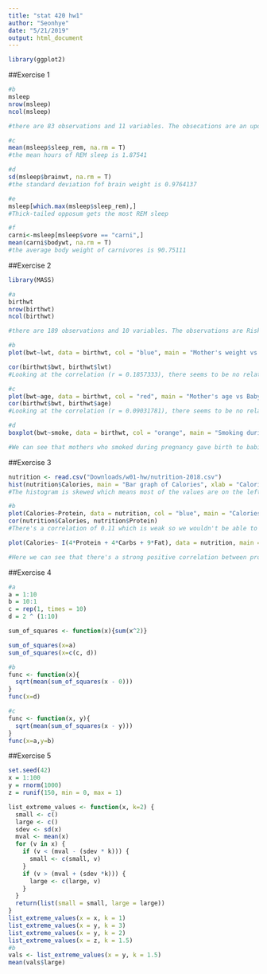 ```yaml
---
title: "stat 420 hw1"
author: "Seonhye"
date: "5/21/2019"
output: html_document
---
```


```r
library(ggplot2)
```

##Exercise 1
```r
#b
msleep
nrow(msleep)
ncol(msleep)

#there are 83 observations and 11 variables. The obsecations are an updated and expanded version of mammals sleep dataset. It contains sleep times and weights taken from V. M. Savage and G. B. West.

#c
mean(msleep$sleep_rem, na.rm = T)
#the mean hours of REM sleep is 1.87541

#d
sd(msleep$brainwt, na.rm = T)
#the standard deviation fof brain weight is 0.9764137

#e
msleep[which.max(msleep$sleep_rem),]
#Thick-tailed opposum gets the most REM sleep

#f
carni<-msleep[msleep$vore == "carni",]
mean(carni$bodywt, na.rm = T)
#the average body weight of carnivores is 90.75111
```

##Exercise 2
```r
library(MASS)
```

```r
#a
birthwt
nrow(birthwt)
ncol(birthwt)

#there are 189 observations and 10 variables. The observations are Risk Factors Associated with Low Infant Birth Weight. It contains data that were collected at Baystate Medical Center, Springfield, Mass during 1986.

#b
plot(bwt~lwt, data = birthwt, col = "blue", main = "Mother's weight vs Baby's weight",  xlab = "Mother's weight", ylab = "Baby's weight")

cor(birthwt$bwt, birthwt$lwt)
#Looking at the correlation (r = 0.1857333), there seems to be no relationship between birth weight and mother's weight. 

#c
plot(bwt~age, data = birthwt, col = "red", main = "Mother's age vs Baby's weight", xlab = "Mother's age", ylab = "Baby's weight")
cor(birthwt$bwt, birthwt$age)
#Looking at the correlation (r = 0.09031781), there seems to be no relationship between birth weight and mother's age.

#d
boxplot(bwt~smoke, data = birthwt, col = "orange", main = "Smoking during Pregnancy and baby's birth weight", xlab = "Smoking during pregnancy (0 = no and 1 = yes", ylab = "Birth weight")

#We can see that mothers who smoked during pregnancy gave birth to babies that weigh less (average) compared to that of mothers that didn't smoke during pregnancy. We can also see that the heaviest baby was birthed by a mother who didn't smoke. 
```

##Exercise 3
```r
nutrition <- read.csv("Downloads/w01-hw/nutrition-2018.csv")
hist(nutrition$Calories, main = "Bar graph of Calories", xlab = "Calories", ylab = "frequency", col = "grey")
#The histogram is skewed which means most of the values are on the left side. People consume less calories. 

#b
plot(Calories~Protein, data = nutrition, col = "blue", main = "Calories vs Protein", xlab = "Calories", ylab = "Protein")
cor(nutrition$Calories, nutrition$Protein)
#There's a correlation of 0.11 which is weak so we wouldn't be able to make a confident prediction. But if we had to guess, we can say that protein has low calories. 

plot(Calories~ I(4*Protein + 4*Carbs + 9*Fat), data = nutrition, main = "Calories vs 4*Protein + 4*Carbs + 9*Fat", xlab = "Protein, Carbs and Fat", ylab = "Calories")

#Here we can see that there's a strong positive correlation between protein, carbs and fat. Possibly because not all foods have accurate amounts of protein, carbs and fat based on the number of calories.
```

##Exercise 4
```r
#a
a = 1:10
b = 10:1
c = rep(1, times = 10) 
d = 2 ^ (1:10)

sum_of_squares <- function(x){sum(x^2)}

sum_of_squares(x=a)
sum_of_squares(x=c(c, d))

#b
func <- function(x){
  sqrt(mean(sum_of_squares(x - 0)))
}
func(x=d)

#c
func <- function(x, y){
  sqrt(mean(sum_of_squares(x - y)))
}
func(x=a,y=b)
```

##Exercise 5
```r
set.seed(42)
x = 1:100
y = rnorm(1000)
z = runif(150, min = 0, max = 1)

list_extreme_values <- function(x, k=2) {
  small <- c()
  large <- c()
  sdev <- sd(x)
  mval <- mean(x)
  for (v in x) {
    if (v < (mval - (sdev * k))) {
      small <- c(small, v)
    }
    if (v > (mval + (sdev *k))) {
      large <- c(large, v)
    }
  }
  return(list(small = small, large = large))
}
list_extreme_values(x = x, k = 1)
list_extreme_values(x = y, k = 3)
list_extreme_values(x = y, k = 2)
list_extreme_values(x = z, k = 1.5)
#b
vals <- list_extreme_values(x = y, k = 1.5)
mean(vals$large)
```
